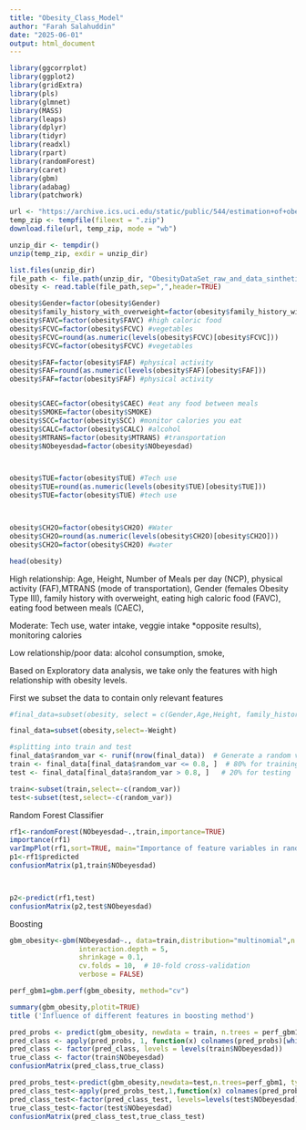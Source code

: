 ```yaml
---
title: "Obesity_Class_Model"
author: "Farah Salahuddin"
date: "2025-06-01"
output: html_document
---
```


```r

library(ggcorrplot)
library(ggplot2)
library(gridExtra)
library(pls)
library(glmnet)
library(MASS)
library(leaps)
library(dplyr)
library(tidyr)
library(readxl)
library(rpart)
library(randomForest)
library(caret)
library(gbm)
library(adabag)
library(patchwork)

```





```r
url <- "https://archive.ics.uci.edu/static/public/544/estimation+of+obesity+levels+based+on+eating+habits+and+physical+condition.zip"
temp_zip <- tempfile(fileext = ".zip")
download.file(url, temp_zip, mode = "wb")

unzip_dir <- tempdir()
unzip(temp_zip, exdir = unzip_dir)

list.files(unzip_dir)
file_path <- file.path(unzip_dir, "ObesityDataSet_raw_and_data_sinthetic.csv")
obesity <- read.table(file_path,sep=",",header=TRUE)


```

```r
obesity$Gender=factor(obesity$Gender)
obesity$family_history_with_overweight=factor(obesity$family_history_with_overweight)
obesity$FAVC=factor(obesity$FAVC) #high caloric food
obesity$FCVC=factor(obesity$FCVC) #vegetables
obesity$FCVC=round(as.numeric(levels(obesity$FCVC)[obesity$FCVC]))
obesity$FCVC=factor(obesity$FCVC) #vegetables

obesity$FAF=factor(obesity$FAF) #physical activity
obesity$FAF=round(as.numeric(levels(obesity$FAF)[obesity$FAF]))
obesity$FAF=factor(obesity$FAF) #physical activity


obesity$CAEC=factor(obesity$CAEC) #eat any food between meals
obesity$SMOKE=factor(obesity$SMOKE)
obesity$SCC=factor(obesity$SCC) #monitor calories you eat
obesity$CALC=factor(obesity$CALC) #alcohol
obesity$MTRANS=factor(obesity$MTRANS) #transportation
obesity$NObeyesdad=factor(obesity$NObeyesdad)



obesity$TUE=factor(obesity$TUE) #Tech use
obesity$TUE=round(as.numeric(levels(obesity$TUE)[obesity$TUE]))
obesity$TUE=factor(obesity$TUE) #tech use



obesity$CH2O=factor(obesity$CH2O) #Water
obesity$CH2O=round(as.numeric(levels(obesity$CH2O)[obesity$CH2O]))
obesity$CH2O=factor(obesity$CH2O) #water


```



```r

head(obesity)

```
High relationship: Age, Height, Number of Meals per day (NCP), physical activity (FAF),MTRANS (mode of transportation), Gender (females Obesity Type III), family history with overweight, eating high caloric food (FAVC), eating food between meals (CAEC), 

Moderate: Tech use, water intake, veggie intake *opposite results), monitoring calories

Low relationship/poor data: alcohol consumption, smoke, 



Based on Exploratory data analysis, we take only the features with high relationship with obesity levels.

First we subset the data to contain only relevant features
```r

#final_data=subset(obesity, select = c(Gender,Age,Height, family_history_with_overweight, FAF,MTRANS,FAVC,CAEC, NCP,NObeyesdad))

final_data=subset(obesity,select=-Weight)

#splitting into train and test
final_data$random_var <- runif(nrow(final_data))  # Generate a random variable
train <- final_data[final_data$random_var <= 0.8, ]  # 80% for training
test <- final_data[final_data$random_var > 0.8, ]   # 20% for testing

train<-subset(train,select=-c(random_var))
test<-subset(test,select=-c(random_var))


```

Random Forest Classifier

```r

rf1<-randomForest(NObeyesdad~.,train,importance=TRUE)
importance(rf1)
varImpPlot(rf1,sort=TRUE, main="Importance of feature variables in random forest", pch=16)
p1<-rf1$predicted
confusionMatrix(p1,train$NObeyesdad)




```


```r
p2<-predict(rf1,test)
confusionMatrix(p2,test$NObeyesdad)


```



Boosting

```r

gbm_obesity<-gbm(NObeyesdad~., data=train,distribution="multinomial",n.trees = 5000,  
                 interaction.depth = 5,  
                 shrinkage = 0.1,  
                 cv.folds = 10,  # 10-fold cross-validation
                 verbose = FALSE)

perf_gbm1=gbm.perf(gbm_obesity, method="cv")


```


```r

summary(gbm_obesity,plotit=TRUE)
title ('Influence of different features in boosting method')


```

```r
pred_probs <- predict(gbm_obesity, newdata = train, n.trees = perf_gbm1, type = "response")
pred_class <- apply(pred_probs, 1, function(x) colnames(pred_probs)[which.max(x)])
pred_class <- factor(pred_class, levels = levels(train$NObeyesdad))
true_class <- factor(train$NObeyesdad)
confusionMatrix(pred_class,true_class)

```



```r

pred_probs_test<-predict(gbm_obesity,newdata=test,n.trees=perf_gbm1, type="response")
pred_class_test<-apply(pred_probs_test,1,function(x) colnames(pred_probs_test)[which.max(x)])
pred_class_test<-factor(pred_class_test, levels=levels(test$NObeyesdad))
true_class_test<-factor(test$NObeyesdad)
confusionMatrix(pred_class_test,true_class_test)



```



